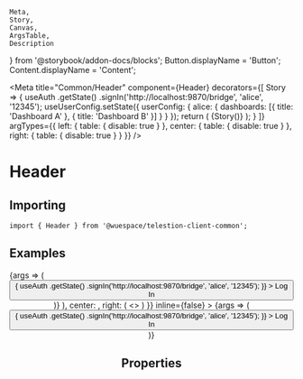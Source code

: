 	Meta,
	Story,
	Canvas,
	ArgsTable,
	Description
} from '@storybook/addon-docs/blocks';
Button.displayName = 'Button';
Content.displayName = 'Content';

<Meta
	title="Common/Header"
	component={Header}
	decorators={[
		Story => {
			useAuth
				.getState()
				.signIn('http://localhost:9870/bridge', 'alice', '12345');
			useUserConfig.setState({
				userConfig: {
					alice: {
						dashboards: [{ title: 'Dashboard A' }, { title: 'Dashboard B' }]
					}
				}
			});
			return (
				<TelestionClient>
					<MemoryRouter>{Story()}</MemoryRouter>
				</TelestionClient>
			);
		}
	]}
	argTypes={{
		left: {
			table: {
				disable: true
			}
		},
		center: {
			table: {
				disable: true
			}
		},
		right: {
			table: {
				disable: true
			}
		}
	}}
/>

# Header

<Description of={Header} />

## Importing

```tsx
import { Header } from '@wuespace/telestion-client-common';
```

## Examples

<Canvas>
	<Story height={'256px'} name="Empty header" args={{}} inline={false}>
		{args => (
			<CommonWrapper>
				<Header {...args} />
				<Content margin={16}>
					<Button
						variant={'secondary'}
						onPress={() => {
							useAuth
								.getState()
								.signIn('http://localhost:9870/bridge', 'alice', '12345');
						}}
					>
						Log In
					</Button>
				</Content>
			</CommonWrapper>
		)}
	</Story>
</Canvas>

<Canvas>
	<Story
		height={'256px'}
		name="Common header"
		args={{
			left: (
				<>
					<AppLogo />
					<NavBar />
				</>
			),
			center: <DashboardPicker />,
			right: (
				<>
					<Actions>
						<ColorSchemeAction />
					</Actions>
					<AccountControls />
				</>
			)
		}}
		inline={false}
	>
		{args => (
			<CommonWrapper>
				<Header {...args} />
				<Content margin={16}>
					<Button
						variant={'secondary'}
						onPress={() => {
							useAuth
								.getState()
								.signIn('http://localhost:9870/bridge', 'alice', '12345');
						}}
					>
						Log In
					</Button>
				</Content>
			</CommonWrapper>
		)}
	</Story>
</Canvas>

## Properties

<ArgsTable of={Header} />
